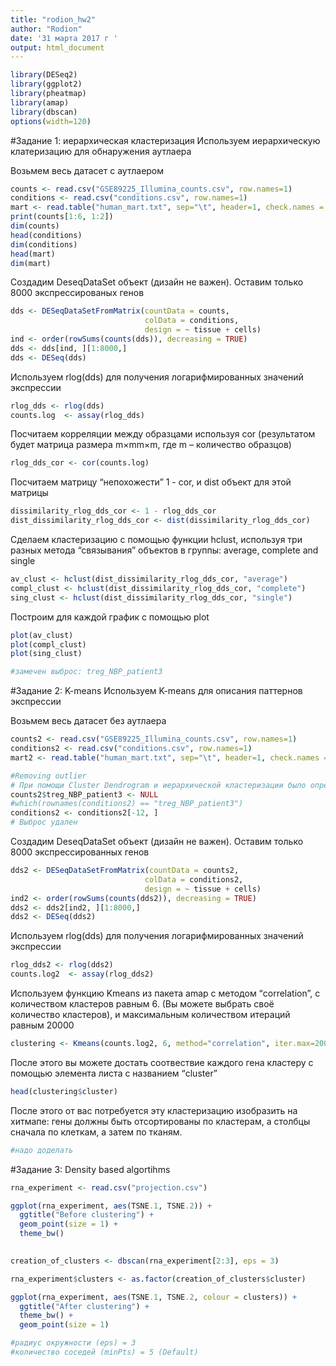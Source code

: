 ---
title: "rodion_hw2"
author: "Rodion"
date: '31 марта 2017 г '
output: html_document
---

```{r setup, message=FALSE}
library(DESeq2)
library(ggplot2)
library(pheatmap)
library(amap)
library(dbscan)
options(width=120)

```

#Задание 1: иерархическая кластеризация
Используем иерархическую клатеризацию для обнаружения аутлаера

Возьмем весь датасет с аутлаером
```{r load, message=FALSE, warning=FALSE}
counts <- read.csv("GSE89225_Illumina_counts.csv", row.names=1)
conditions <- read.csv("conditions.csv", row.names=1)
mart <- read.table("human_mart.txt", sep="\t", header=1, check.names = F)
print(counts[1:6, 1:2])
dim(counts)
head(conditions)
dim(conditions)
head(mart)
dim(mart)
```

Создадим DeseqDataSet объект (дизайн не важен). Оставим только 8000 экспрессированых генов

```{r dds, message=FALSE, warning=FALSE}
dds <- DESeqDataSetFromMatrix(countData = counts,
                              colData = conditions,
                              design = ~ tissue + cells)
ind <- order(rowSums(counts(dds)), decreasing = TRUE)
dds <- dds[ind, ][1:8000,]
dds <- DESeq(dds)
```

Используем rlog(dds) для получения логарифмированных значений экспрессии
```{r logs, message=FALSE, warning=FALSE}
rlog_dds <- rlog(dds)
counts.log  <- assay(rlog_dds)
```

Посчитаем корреляции между образцами используя cor (результатом будет матрица размера m×mm×m, где m – количество образцов)
```{r cor, message=FALSE, warning=FALSE}
rlog_dds_cor <- cor(counts.log)
```

Посчитаем матрицу “непохожести” 1 - cor, и dist объект для этой матрицы
```{r corr, message=FALSE, warning=FALSE}
dissimilarity_rlog_dds_cor <- 1 - rlog_dds_cor
dist_dissimilarity_rlog_dds_cor <- dist(dissimilarity_rlog_dds_cor)
```

Сделаем кластеризацию с помощью функции hclust, используя три разных метода “связывания” объектов в группы: average, complete and single
```{r hc, message=FALSE, warning=FALSE}
av_clust <- hclust(dist_dissimilarity_rlog_dds_cor, "average")
compl_clust <- hclust(dist_dissimilarity_rlog_dds_cor, "complete")
sing_clust <- hclust(dist_dissimilarity_rlog_dds_cor, "single")
```

Построим для каждой график с помощью plot
```{r plot, message=FALSE, warning=FALSE}
plot(av_clust)
plot(compl_clust)
plot(sing_clust)

#замечен выброс: treg_NBP_patient3
```

#Задание 2: K-means
Используем K-means для описания паттернов экспрессии

Возьмем весь датасет без аутлаера
```{r load2, message=FALSE, warning=FALSE}
counts2 <- read.csv("GSE89225_Illumina_counts.csv", row.names=1)
conditions2 <- read.csv("conditions.csv", row.names=1)
mart2 <- read.table("human_mart.txt", sep="\t", header=1, check.names = F)

#Removing outlier
# При помощи Cluster Dendrogram и иерархической кластеризации было определно, что выбросом является образец treg_NBP_patient3
counts2$treg_NBP_patient3 <- NULL
#which(rownames(conditions2) == "treg_NBP_patient3")
conditions2 <- conditions2[-12, ]
# Выброс удален
```

Создадим DeseqDataSet объект (дизайн не важен). Оставим только 8000 экспрессированных генов
```{r dd2, message=FALSE, warning=FALSE}
dds2 <- DESeqDataSetFromMatrix(countData = counts2,
                              colData = conditions2,
                              design = ~ tissue + cells)
ind2 <- order(rowSums(counts(dds2)), decreasing = TRUE)
dds2 <- dds2[ind2, ][1:8000,]
dds2 <- DESeq(dds2)
```


Используем rlog(dds) для получения логарифмированных значений экспрессии
```{r logs2, message=FALSE, warning=FALSE}
rlog_dds2 <- rlog(dds2)
counts.log2  <- assay(rlog_dds2)
```

Используем функцию Kmeans из пакета amap с методом “correlation”, c количеством кластеров равным 6. (Вы можете выбрать своё количество кластеров), и максимальным количеством итераций равным 20000
```{r clustkmean, message=FALSE, warning=FALSE}
clustering <- Kmeans(counts.log2, 6, method="correlation", iter.max=20000)
```

После этого вы можете достать соотвествие каждого гена кластеру с помощью элемента листа с названием “cluster”
```{r headclust, message=FALSE, warning=FALSE}
head(clustering$cluster)
```

После этого от вас потребуется эту кластеризацию изобразить на хитмапе: гены должны быть отсортированы по кластерам, а столбцы сначала по клеткам, а затем по тканям.
```{r dodelatb, message=FALSE, warning=FALSE}
#надо доделать
```
#Задание 3: Density based algortihms
```{r dens, message=FALSE, warning=FALSE}
rna_experiment <- read.csv("projection.csv")

ggplot(rna_experiment, aes(TSNE.1, TSNE.2)) +
  ggtitle("Before clustering") +
  geom_point(size = 1) +
  theme_bw()
  

creation_of_clusters <- dbscan(rna_experiment[2:3], eps = 3)

rna_experiment$clusters <- as.factor(creation_of_clusters$cluster)

ggplot(rna_experiment, aes(TSNE.1, TSNE.2, colour = clusters)) +
  ggtitle("After clustering") +
  theme_bw() + 
  geom_point(size = 1) 

#радиус окружности (eps) = 3
#количество соседей (minPts) = 5 (Default)
```

